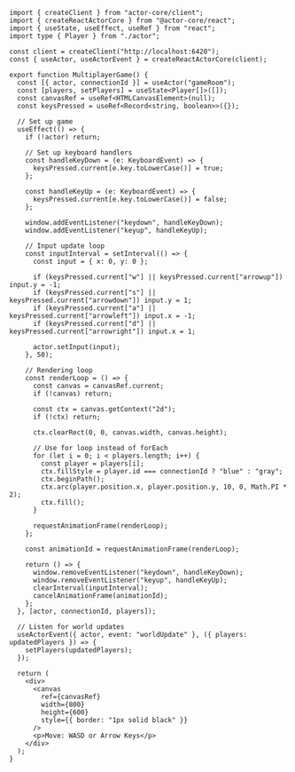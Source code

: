 ```tsx
import { createClient } from "actor-core/client";
import { createReactActorCore } from "@actor-core/react";
import { useState, useEffect, useRef } from "react";
import type { Player } from "./actor";

const client = createClient("http://localhost:6420");
const { useActor, useActorEvent } = createReactActorCore(client);

export function MultiplayerGame() {
  const [{ actor, connectionId }] = useActor("gameRoom");
  const [players, setPlayers] = useState<Player[]>([]);
  const canvasRef = useRef<HTMLCanvasElement>(null);
  const keysPressed = useRef<Record<string, boolean>>({});
  
  // Set up game
  useEffect(() => {
    if (!actor) return;
    
    // Set up keyboard handlers
    const handleKeyDown = (e: KeyboardEvent) => {
      keysPressed.current[e.key.toLowerCase()] = true;
    };
    
    const handleKeyUp = (e: KeyboardEvent) => {
      keysPressed.current[e.key.toLowerCase()] = false;
    };
    
    window.addEventListener("keydown", handleKeyDown);
    window.addEventListener("keyup", handleKeyUp);
    
    // Input update loop
    const inputInterval = setInterval(() => {
      const input = { x: 0, y: 0 };
      
      if (keysPressed.current["w"] || keysPressed.current["arrowup"]) input.y = -1;
      if (keysPressed.current["s"] || keysPressed.current["arrowdown"]) input.y = 1;
      if (keysPressed.current["a"] || keysPressed.current["arrowleft"]) input.x = -1;
      if (keysPressed.current["d"] || keysPressed.current["arrowright"]) input.x = 1;
      
      actor.setInput(input);
    }, 50);
    
    // Rendering loop
    const renderLoop = () => {
      const canvas = canvasRef.current;
      if (!canvas) return;
      
      const ctx = canvas.getContext("2d");
      if (!ctx) return;
      
      ctx.clearRect(0, 0, canvas.width, canvas.height);
      
      // Use for loop instead of forEach
      for (let i = 0; i < players.length; i++) {
        const player = players[i];
        ctx.fillStyle = player.id === connectionId ? "blue" : "gray";
        ctx.beginPath();
        ctx.arc(player.position.x, player.position.y, 10, 0, Math.PI * 2);
        ctx.fill();
      }
      
      requestAnimationFrame(renderLoop);
    };
    
    const animationId = requestAnimationFrame(renderLoop);
    
    return () => {
      window.removeEventListener("keydown", handleKeyDown);
      window.removeEventListener("keyup", handleKeyUp);
      clearInterval(inputInterval);
      cancelAnimationFrame(animationId);
    };
  }, [actor, connectionId, players]);
  
  // Listen for world updates
  useActorEvent({ actor, event: "worldUpdate" }, ({ players: updatedPlayers }) => {
    setPlayers(updatedPlayers);
  });
  
  return (
    <div>
      <canvas 
        ref={canvasRef} 
        width={800} 
        height={600} 
        style={{ border: "1px solid black" }}
      />
      <p>Move: WASD or Arrow Keys</p>
    </div>
  );
}
```